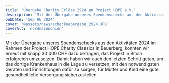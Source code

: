 ```yaml
---
title: 'Übergabe Charity Erlöse 2924 an Project HOPE e.V.'
description: 'Mit der Übergabe unseres Spendenschecks aus den Aktivitäten 2024 im Rahmen der Project HOPE Charity Classics in Beuerberg, konnten wir erneut mit knapp 30'000 CHF dazu betragen, das Projekt in Bitola erfolgreich umzusetzen'
pubDate: 'Sep 06 2024'
cover: '@assets/news/scheckuebergabe_2924.JPG'
coverAlt: 'nordmazenonien'
---
```


Mit der Übergabe unseres Spendenschecks aus den Aktivitäten 2024 im Rahmen der Project HOPE Charity Classics in Beuerberg, konnten wir erneut mit knapp 30'000 CHF dazu betragen, das Projekt in Bitola erfolgreich umzusetzen. Damit haben wir auch den letzten Schritt getan, um das dortige Krankenhaus in die Lage zu versetzen, mit den notwendigsten Geräten und Einrichtungen dafür zu sorgen, für Mutter und Kind eine gute gesundheitliche Versorgung sicherzustellen. 

>
